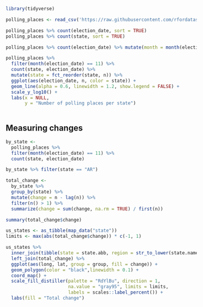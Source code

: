 ```r
library(tidyverse)

polling_places <- read_csv('https://raw.githubusercontent.com/rfordatascience/tidytuesday/master/data/2024/2024-01-16/polling_places.csv')

polling_places %>% count(election_date, sort = TRUE)
polling_places %>% count(state, sort = TRUE)
```

```r
polling_places %>% count(election_date) %>% mutate(month = month(election_date))

polling_places %>% 
  filter(month(election_date) == 11) %>% 
  count(state, election_date) %>% 
  mutate(state = fct_reorder(state, n)) %>% 
  ggplot(aes(election_date, n, color = state)) +
  geom_line(alpha = 0.6, linewidth = 1.2, show.legend = FALSE) +
  scale_y_log10() +
  labs(x = NULL,
       y = "Number of polling places per state")
  
```

## Measuring changes

```r
by_state <- 
  polling_places %>% 
  filter(month(election_date) == 11) %>% 
  count(state, election_date)

by_state %>% filter(state == "AR")
```

```r
total_change <-
  by_state %>% 
  group_by(state) %>% 
  mutate(change = n - lag(n)) %>% 
  filter(n() > 1) %>% 
  summarize(change = sum(change, na.rm = TRUE) / first(n))

summary(total_change$change)
```

```r
us_states <- as_tibble(map_data("state"))
limits <- max(abs(total_change$change)) * c(-1, 1)

us_states %>% 
  inner_join(tibble(state = state.abb, region = str_to_lower(state.name))) %>% 
  left_join(total_change) %>% 
  ggplot(aes(long, lat, group = group, fill = change)) +
  geom_polygon(color = "black",linewidth = 0.1) +
  coord_map() +
  scale_fill_distiller(palette = "RdYlBu", direction = 1, 
                       na.value = "gray95", limits = limits,
                       labels = scales::label_percent()) +
  labs(fill = "Total change")

```

